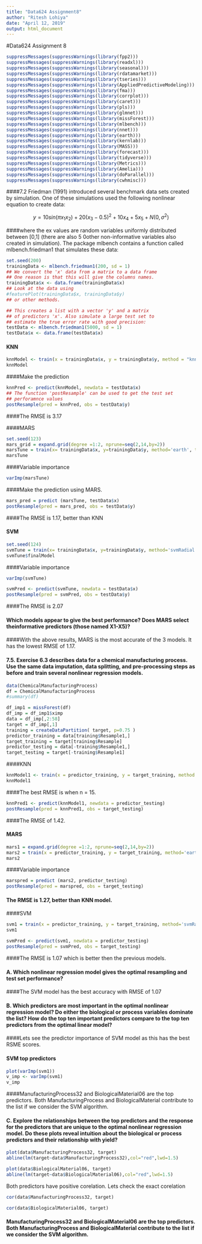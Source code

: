```yaml
---
title: "Data624 Assignment8"
author: "Ritesh Lohiya"
date: "April 12, 2019"
output: html_document
---
```


#Data624 Assignment 8


```r
suppressMessages(suppressWarnings(library(fpp2)))
suppressMessages(suppressWarnings(library(readxl)))
suppressMessages(suppressWarnings(library(seasonal)))
suppressMessages(suppressWarnings(library(rdatamarket)))
suppressMessages(suppressWarnings(library(tseries)))
suppressMessages(suppressWarnings(library(AppliedPredictiveModeling)))
suppressMessages(suppressWarnings(library(fma)))
suppressMessages(suppressWarnings(library(corrplot)))
suppressMessages(suppressWarnings(library(caret)))
suppressMessages(suppressWarnings(library(pls)))
suppressMessages(suppressWarnings(library(glmnet)))
suppressMessages(suppressWarnings(library(missForest)))
suppressMessages(suppressWarnings(library(mlbench)))
suppressMessages(suppressWarnings(library(nnet)))
suppressMessages(suppressWarnings(library(earth)))
suppressMessages(suppressWarnings(library(kernlab)))
suppressMessages(suppressWarnings(library(MASS)))
suppressMessages(suppressWarnings(library(forecast)))
suppressMessages(suppressWarnings(library(tidyverse)))
suppressMessages(suppressWarnings(library(Metrics)))
suppressMessages(suppressWarnings(library(Amelia)))
suppressMessages(suppressWarnings(library(doParallel)))
suppressMessages(suppressWarnings(library(cwhmisc)))
```

####7.2 Friedman (1991) introduced several benchmark data sets created by simulation. One of these simulations used the following nonlinear equation to create data:



$$y = 10sin(\pi x_1 x_2) + 20(x_3 -0.5)^2+10x_4 +5x_5 + N(0,\sigma^2)$$

####where the ex values are random variables uniformly distributed between [0,1] (there are also 5 0other non-informative variables also created in simulation). The package mlbench contains a function called mlbench.friedman1 that simulates these data:

```r
set.seed(200)
trainingData <- mlbench.friedman1(200, sd = 1)
## We convert the 'x' data from a matrix to a data frame
## One reason is that this will give the columns names.
trainingData$x <- data.frame(trainingData$x)
## Look at the data using
#featurePlot(trainingData$x, trainingData$y)
## or other methods.
```


```r
## This creates a list with a vector 'y' and a matrix
## of predictors 'x'. Also simulate a large test set to
## estimate the true error rate with good precision:
testData <- mlbench.friedman1(5000, sd = 1)
testData$x <- data.frame(testData$x)
```

#### KNN 

```r
knnModel <- train(x = trainingData$x, y = trainingData$y, method = "knn", preProc = c("center", "scale"), tuneLength = 10)
knnModel
```

####Make the prediction

```r
knnPred <- predict(knnModel, newdata = testData$x)
## The function 'postResample' can be used to get the test set
## perforamnce values
postResample(pred = knnPred, obs = testData$y)
```

####The RMSE is 3.17

####MARS

```r
set.seed(123)  
mars_grid = expand.grid(degree =1:2, nprune=seq(2,14,by=2))
marsTune = train(x= trainingData$x, y=trainingData$y, method='earth', tuneGrid=mars_grid, trControl = trainControl(method = "cv"))
marsTune
```

####Variable importance

```r
varImp(marsTune)
```


####Make the prediction using MARS.

```r
mars_pred = predict (marsTune, testData$x)
postResample(pred = mars_pred, obs = testData$y)
```

####The RMSE is 1.17, better than KNN

#### SVM


```r
set.seed(124)
svmTune = train(x= trainingData$x, y=trainingData$y, method='svmRadial', tuneLength = 14, trControl = trainControl(method = "cv"))
svmTune$finalModel
```

####Variable importance

```r
varImp(svmTune)
```


```r
svmPred <- predict(svmTune, newdata = testData$x)
postResample(pred = svmPred, obs = testData$y)
```

####The RMSE is 2.07

#### Which models appear to give the best performance? Does MARS select theinformative predictors (those named X1-X5)?

####With the above results, MARS is the most accurate of the 3 models. It has the lowest RMSE of 1.17.

#### 7.5.  Exercise 6.3 describes data for a chemical manufacturing process. Use the same data imputation, data splitting, and pre-processing steps as before and train several nonlinear regression models.

```r
data(ChemicalManufacturingProcess)
df = ChemicalManufacturingProcess
#summary(df)
```

```r
df_imp1 = missForest(df)
df_imp = df_imp1$ximp
data = df_imp[,2:58]
target = df_imp[,1]
training = createDataPartition( target, p=0.75 )
predictor_training = data[training$Resample1,]
target_training = target[training$Resample]
predictor_testing = data[-training$Resample1,]
target_testing = target[-training$Resample1]
```

####KNN

```r
knnModel1 <- train(x = predictor_training, y = target_training, method = "knn", preProc = c("center", "scale"), tuneLength = 10)
knnModel1
```

####The best RMSE is when n = 15.  


```r
knnPred1 <- predict(knnModel1, newdata = predictor_testing)
postResample(pred = knnPred1, obs = target_testing)
```

####The RMSE of 1.42.

#### MARS


```r
mars1 = expand.grid(degree =1:2, nprune=seq(2,14,by=2))
mars2 = train(x = predictor_training, y = target_training, method='earth', tuneGrid=mars1, trControl = trainControl(method = "cv"))
mars2
```

####Variable importance

```r
marspred = predict (mars2, predictor_testing)
postResample(pred = marspred, obs = target_testing)
```

#### The RMSE is 1.27, better than KNN model.

####SVM

```r
svm1 = train(x = predictor_training, y = target_training, method='svmRadial', tuneLength = 14, trControl = trainControl(method = "cv"))
svm1
```


```r
svmPred <- predict(svm1, newdata = predictor_testing)
postResample(pred = svmPred, obs = target_testing)
```

####The RMSE is 1.07 which is better then the previous models.

#### A. Which nonlinear regression model gives the optimal resampling and test set performance?

####The SVM model has the best accuracy with RMSE of 1.07


#### B. Which predictors are most important in the optimal nonlinear regression model? Do either the biological or process variables dominate the list? How do the top ten important predictors compare to the top ten predictors from the optimal linear model?

####Lets see the predictor importance of SVM model as this has the best RSME scores.

#### SVM top predictors

```r
plot(varImp(svm1))
v_imp <- varImp(svm1)
v_imp
```


####ManufacturingProcess32 and BiologicalMaterial06 are the top predictors. Both ManufacturingProcess and BiologicalMaterial contribute to the list if we consider the SVM algorithm.


#### C. Explore the relationships between the top predictors and the response for the predictors that are unique to the optimal nonlinear regression model. Do these plots reveal intuition about the biological or process predictors and their relationship with yield?


```r
plot(data$ManufacturingProcess32, target)
abline(lm(target~data$ManufacturingProcess32),col="red",lwd=1.5)
```


```r

plot(data$BiologicalMaterial06, target)
abline(lm(target~data$BiologicalMaterial06),col="red",lwd=1.5)
```

Both predictors have positive corelation. Lets check the exact corelation

```r
cor(data$ManufacturingProcess32, target)
```

```r
cor(data$BiologicalMaterial06, target)
```

#### ManufacturingProcess32 and BiologicalMaterial06 are the top predictors. Both ManufacturingProcess and BiologicalMaterial contribute to the list if we consider the SVM algorithm.


